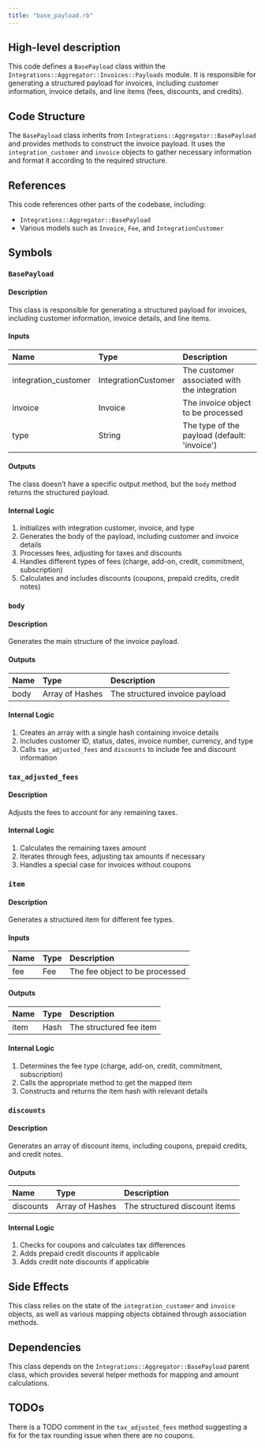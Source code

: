```yaml
---
title: "base_payload.rb"
---
```


## High-level description
This code defines a `BasePayload` class within the `Integrations::Aggregator::Invoices::Payloads` module. It is responsible for generating a structured payload for invoices, including customer information, invoice details, and line items (fees, discounts, and credits).

## Code Structure
The `BasePayload` class inherits from `Integrations::Aggregator::BasePayload` and provides methods to construct the invoice payload. It uses the `integration_customer` and `invoice` objects to gather necessary information and format it according to the required structure.

## References
This code references other parts of the codebase, including:
- `Integrations::Aggregator::BasePayload`
- Various models such as `Invoice`, `Fee`, and `IntegrationCustomer`

## Symbols

### `BasePayload`
#### Description
This class is responsible for generating a structured payload for invoices, including customer information, invoice details, and line items.

#### Inputs
| Name | Type | Description |
|:-----|:-----|:------------|
| integration_customer | IntegrationCustomer | The customer associated with the integration |
| invoice | Invoice | The invoice object to be processed |
| type | String | The type of the payload (default: 'invoice') |

#### Outputs
The class doesn't have a specific output method, but the `body` method returns the structured payload.

#### Internal Logic
1. Initializes with integration customer, invoice, and type
2. Generates the body of the payload, including customer and invoice details
3. Processes fees, adjusting for taxes and discounts
4. Handles different types of fees (charge, add-on, credit, commitment, subscription)
5. Calculates and includes discounts (coupons, prepaid credits, credit notes)

### `body`
#### Description
Generates the main structure of the invoice payload.

#### Outputs
| Name | Type | Description |
|:-----|:-----|:------------|
| body | Array of Hashes | The structured invoice payload |

#### Internal Logic
1. Creates an array with a single hash containing invoice details
2. Includes customer ID, status, dates, invoice number, currency, and type
3. Calls `tax_adjusted_fees` and `discounts` to include fee and discount information

### `tax_adjusted_fees`
#### Description
Adjusts the fees to account for any remaining taxes.

#### Internal Logic
1. Calculates the remaining taxes amount
2. Iterates through fees, adjusting tax amounts if necessary
3. Handles a special case for invoices without coupons

### `item`
#### Description
Generates a structured item for different fee types.

#### Inputs
| Name | Type | Description |
|:-----|:-----|:------------|
| fee | Fee | The fee object to be processed |

#### Outputs
| Name | Type | Description |
|:-----|:-----|:------------|
| item | Hash | The structured fee item |

#### Internal Logic
1. Determines the fee type (charge, add-on, credit, commitment, subscription)
2. Calls the appropriate method to get the mapped item
3. Constructs and returns the item hash with relevant details

### `discounts`
#### Description
Generates an array of discount items, including coupons, prepaid credits, and credit notes.

#### Outputs
| Name | Type | Description |
|:-----|:-----|:------------|
| discounts | Array of Hashes | The structured discount items |

#### Internal Logic
1. Checks for coupons and calculates tax differences
2. Adds prepaid credit discounts if applicable
3. Adds credit note discounts if applicable

## Side Effects
This class relies on the state of the `integration_customer` and `invoice` objects, as well as various mapping objects obtained through association methods.

## Dependencies
This class depends on the `Integrations::Aggregator::BasePayload` parent class, which provides several helper methods for mapping and amount calculations.

## TODOs
There is a TODO comment in the `tax_adjusted_fees` method suggesting a fix for the tax rounding issue when there are no coupons.